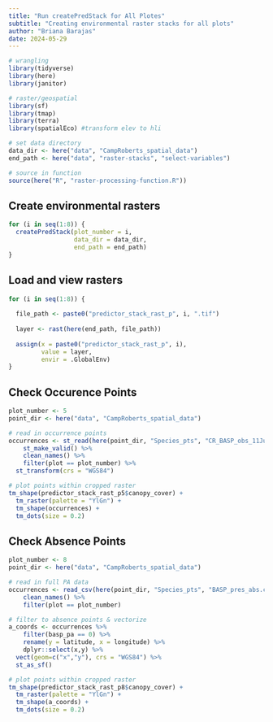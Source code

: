 ```yaml
---
title: "Run createPredStack for All Plotes"
subtitle: "Creating environmental raster stacks for all plots"
author: "Briana Barajas"
date: 2024-05-29
---
```


```r
# wrangling
library(tidyverse)
library(here)
library(janitor)

# raster/geospatial
library(sf)
library(tmap)
library(terra)
library(spatialEco) #transform elev to hli

# set data directory
data_dir <- here("data", "CampRoberts_spatial_data")
end_path <- here("data", "raster-stacks", "select-variables")

# source in function
source(here("R", "raster-processing-function.R"))

```


## Create environmental rasters

```r
for (i in seq(1:8)) {
  createPredStack(plot_number = i,
                  data_dir = data_dir,
                  end_path = end_path)
}
```


## Load and view rasters
```r
for (i in seq(1:8)) {
  
  file_path <- paste0("predictor_stack_rast_p", i, ".tif")
  
  layer <- rast(here(end_path, file_path))
  
  assign(x = paste0("predictor_stack_rast_p", i),
         value = layer,
         envir = .GlobalEnv)
}
```


## Check Occurence Points

```r
plot_number <- 5
point_dir <- here("data", "CampRoberts_spatial_data")

# read in occurrence points
occurrences <- st_read(here(point_dir, "Species_pts", "CR_BASP_obs_11Jul22.shp"), quiet = TRUE) %>% 
    st_make_valid() %>% 
    clean_names() %>% 
    filter(plot == plot_number) %>% 
  st_transform(crs = "WGS84")

# plot points within cropped raster 
tm_shape(predictor_stack_rast_p5$canopy_cover) +
  tm_raster(palette = "YlGn") +
  tm_shape(occurrences) +
  tm_dots(size = 0.2)
```


## Check Absence Points

```r
plot_number <- 8
point_dir <- here("data", "CampRoberts_spatial_data")

# read in full PA data
occurrences <- read_csv(here(point_dir, "Species_pts", "BASP_pres_abs.csv"), show_col_types = FALSE) %>% 
    clean_names() %>% 
    filter(plot == plot_number)

# filter to absence points & vectorize
a_coords <- occurrences %>% 
    filter(basp_pa == 0) %>% 
    rename(y = latitude, x = longitude) %>% 
    dplyr::select(x,y) %>% 
  vect(geom=c("x","y"), crs = "WGS84") %>% 
  st_as_sf()

# plot points within cropped raster
tm_shape(predictor_stack_rast_p8$canopy_cover) +
  tm_raster(palette = "YlGn") +
  tm_shape(a_coords) +
  tm_dots(size = 0.2)

```

